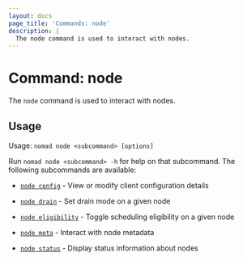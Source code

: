 ```yaml
---
layout: docs
page_title: 'Commands: node'
description: |
  The node command is used to interact with nodes.
---
```


# Command: node

The `node` command is used to interact with nodes.

## Usage

Usage: `nomad node <subcommand> [options]`

Run `nomad node <subcommand> -h` for help on that subcommand. The following
subcommands are available:

- [`node config`][config] - View or modify client configuration details

- [`node drain`][drain] - Set drain mode on a given node

- [`node eligibility`][eligibility] - Toggle scheduling eligibility on a given
  node

- [`node meta`][meta] - Interact with node metadata

- [`node status`][status] - Display status information about nodes

[config]: /nomad/docs/commands/node/config 'View or modify client configuration details'
[drain]: /nomad/docs/commands/node/drain 'Set drain mode on a given node'
[eligibility]: /nomad/docs/commands/node/eligibility 'Toggle scheduling eligibility on a given node'
[meta]: /nomad/docs/commands/node/meta 'Interact with node metadata'
[status]: /nomad/docs/commands/node/status 'Display status information about nodes'
